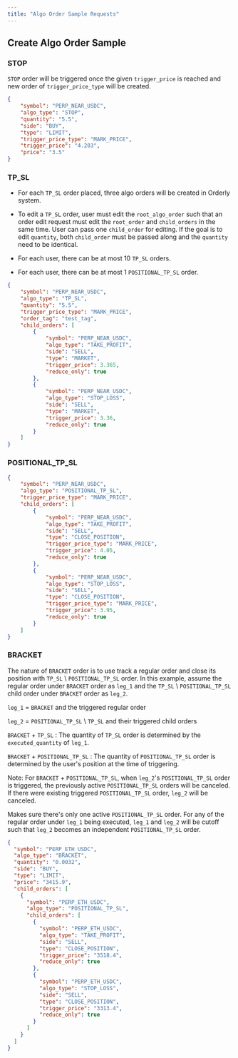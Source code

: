 ```yaml
---
title: "Algo Order Sample Requests"
---
```


## Create Algo Order Sample


### STOP
`STOP` order will be triggered once the given `trigger_price` is reached and new order of `trigger_price_type` will be created.
```json
{
    "symbol": "PERP_NEAR_USDC", 
    "algo_type": "STOP", 
    "quantity": "5.5", 
    "side": "BUY", 
    "type": "LIMIT", 
    "trigger_price_type": "MARK_PRICE", 
    "trigger_price": "4.203", 
    "price": "3.5"
}
```

### TP_SL
- For each `TP_SL` order placed, three algo orders will be created in Orderly system.

- To edit a `TP_SL` order, user must edit the `root_algo_order` such that an order edit request must edit the `root_order` and `child_orders` in the same time. User can pass one `child_order` for editing. If the goal is to edit `quantity`, both `child_order` must be passed along and the `quantity` need to be identical.

- For each user, there can be at most 10 `TP_SL` orders.

- For each user, there can be at most 1 `POSITIONAL_TP_SL` order.

```json
{
    "symbol": "PERP_NEAR_USDC",
    "algo_type": "TP_SL",
    "quantity": "5.5",
    "trigger_price_type": "MARK_PRICE",
    "order_tag": "test_tag",
    "child_orders": [
        {
            "symbol": "PERP_NEAR_USDC",
            "algo_type": "TAKE_PROFIT",
            "side": "SELL",
            "type": "MARKET",
            "trigger_price": 3.365,
            "reduce_only": true
        },
        {
            "symbol": "PERP_NEAR_USDC",
            "algo_type": "STOP_LOSS",
            "side": "SELL",
            "type": "MARKET",
            "trigger_price": 3.36,
            "reduce_only": true
        }
    ]
}
```

### POSITIONAL_TP_SL
```json
{
    "symbol": "PERP_NEAR_USDC", 
    "algo_type": "POSITIONAL_TP_SL", 
    "trigger_price_type": "MARK_PRICE", 
    "child_orders": [
        {
            "symbol": "PERP_NEAR_USDC", 
            "algo_type": "TAKE_PROFIT", 
            "side": "SELL", 
            "type": "CLOSE_POSITION", 
            "trigger_price_type": "MARK_PRICE", 
            "trigger_price": 4.05, 
            "reduce_only": true
        }, 
        {
            "symbol": "PERP_NEAR_USDC", 
            "algo_type": "STOP_LOSS", 
            "side": "SELL", 
            "type": "CLOSE_POSITION", 
            "trigger_price_type": "MARK_PRICE", 
            "trigger_price": 3.95, 
            "reduce_only": true
        }
    ]
}
```

### BRACKET
The nature of `BRACKET` order is to use track a regular order and close its position with `TP_SL` \ `POSITIONAL_TP_SL` order. In this example, assume the regular order under `BRACKET` order as `leg_1` and the `TP_SL` \ `POSITIONAL_TP_SL` child order under `BRACKET` order as `leg_2`.

`leg_1` \= `BRACKET` and the triggered regular order

`leg_2` \= `POSITIONAL_TP_SL` \ `TP_SL` and their triggered child orders

`BRACKET` + `TP_SL` : The quantity of `TP_SL` order is determined by the `executed_quantity` of `leg_1`.

`BRACKET` + `POSITIONAL_TP_SL` : The quantity of `POSITIONAL_TP_SL` order is determined by the user's position at the time of triggering. 

Note: For `BRACKET` + `POSITIONAL_TP_SL`, when `leg_2`'s `POSITIONAL_TP_SL` order is triggered, the previously active `POSITIONAL_TP_SL` orders will be canceled. If there were existing triggered `POSITIONAL_TP_SL` order, `leg_2` will be canceled. 

Makes sure there's only one active `POSITIONAL_TP_SL` order. For any of the regular order under `leg_1` being executed, `leg_1` and `leg_2` will be cutoff such that `leg_2` becomes an independent `POSITIONAL_TP_SL` order. 

```json
{
  "symbol": "PERP_ETH_USDC",
  "algo_type": "BRACKET",
  "quantity": "0.0032",
  "side": "BUY",
  "type": "LIMIT",
  "price": "3415.9",
  "child_orders": [
    {
      "symbol": "PERP_ETH_USDC",
      "algo_type": "POSITIONAL_TP_SL",
      "child_orders": [
        {
          "symbol": "PERP_ETH_USDC",
          "algo_type": "TAKE_PROFIT",
          "side": "SELL",
          "type": "CLOSE_POSITION",
          "trigger_price": "3518.4",
          "reduce_only": true
        },
        {
          "symbol": "PERP_ETH_USDC",
          "algo_type": "STOP_LOSS",
          "side": "SELL",
          "type": "CLOSE_POSITION",
          "trigger_price": "3313.4",
          "reduce_only": true
        }
      ]
    }
  ]
}
```
